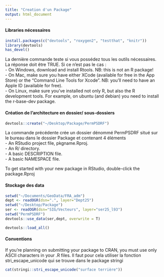 ```yaml
---
title: "Creation d'un Package"
output: html_document
---
```



#### Libraries nécessaires

```r
install.packages(c("devtools", "roxygen2", "testthat", "knitr"))
library(devtools)
has_devel()
```

La dernière commande teste si vous possédez tous les outils nécessaires. La réponse doit être TRUE. Si ce n’est pas le cas :  
- On Windows, download and install Rtools. NB: this is not an R package!  
- On Mac, make sure you have either XCode (available for free in the App Store) or the “Command Line Tools for Xcode”. NB: you’ll need to have an Apple ID (available for free).  
- On Linux, make sure you’ve installed not only R, but also the R development tools. For example, on ubuntu (and debian) you need to install the r-base-dev package.  


#### Création de l’architecture en dossier/ sous-dossiers

```r
devtools::create("~/Desktop/Package/PermPSDRF")
```
La commande précédente crée un dossier dénommé PermPSDRF situé sur le bureau dans le dossier Package et contenant 4 éléments  
- An RStudio project file, pkgname.Rproj.  
- An R/ directory.  
- A basic DESCRIPTION file.  
- A basic NAMESPACE file.  

To get started with your new package in RStudio, double-click the package.Rproj  


#### Stockage des data
```r
setwd("~/Documents/GeoData/FRA_adm")
dept <- readOGR(dsn=".", layer="Dept25")
setwd("~/Desktop/Package")
ser <- readOGR(dsn="SIG/Vecteurs", layer="ser25_l93")
setwd("PermPSDRF")
devtools::use_data(ser,dept, overwrite = T)
```


```r
devtools::load_all()
```


#### Conventions
If you’re planning on submitting your package to CRAN, you must use only ASCII characters in your .R files. Il faut pour cela utiliser la fonction stri_escape_unicode qui se trouve dans le package stringi 
```r
cat(stringi::stri_escape_unicode("surface terrière"))
```

